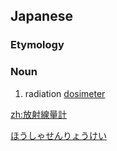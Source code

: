 ==Japanese==
{{ja-kanjitab|ほう|しゃ|せん|りょう|けい|yomi=on}}

===Etymology===
{{suffix|放射線量|計|lang=ja|t1=radiation dose|t2=meter|sort=ほうしゃせんりょうけい}}

===Noun===
{{ja-noun|ほうしゃせんりょうけい}}

# radiation [[dosimeter]]

[[Category:ja:Measuring instruments|ほうしゃせんりょうけい]]

[[zh:放射線量計]]
